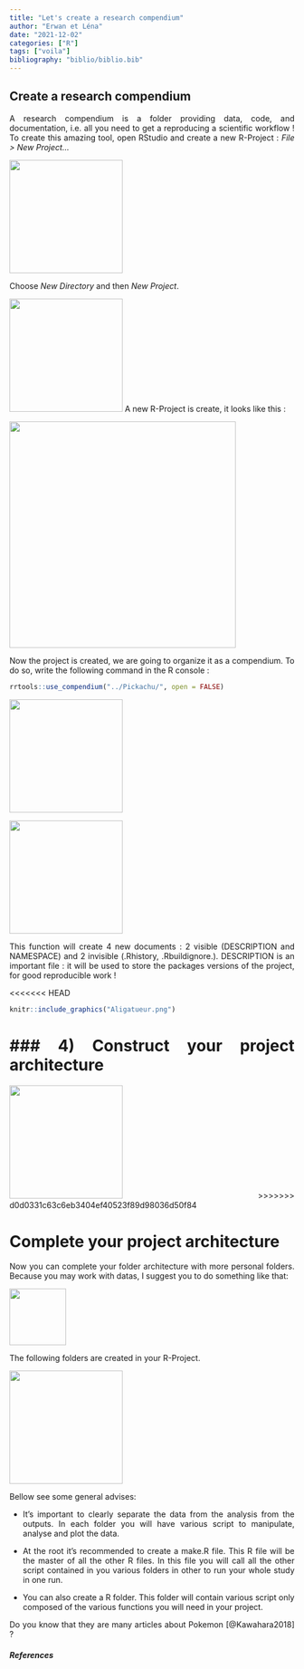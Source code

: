 ```yaml
---
title: "Let's create a research compendium"
author: "Erwan et Léna"
date: "2021-12-02"
categories: ["R"]
tags: ["voila"]
bibliography: "biblio/biblio.bib"
---
```


<style> body {text-align: justify} </style>


## Create a research compendium

A research compendium is a folder providing data, code, and documentation, i.e. all you need to get a reproducing a scientific workflow ! To create this amazing tool, open RStudio and create a new R-Project : *File > New Project...*

![](screen_shots/1_a.png){width=200px}

Choose *New Directory* and then *New Project*.

![](screen_shots/1_b.png){width=200px}
A new R-Project is create, it looks like this : 

![](screen_shots/1_c.png){width=400px}

Now the project is created, we are going to organize it as a compendium. To do so, write the following command in the R console :  

```r
rrtools::use_compendium("../Pickachu/", open = FALSE)
```
  
![](screen_shots/1_d.png){width=200px}

![](screen_shots/1_e.png){width=200px}
  
This function will create 4 new documents : 2 visible (DESCRIPTION and NAMESPACE) and 2 invisible (.Rhistory, .Rbuildignore.). DESCRIPTION is an important file : it will be used to store the packages versions of the project, for good reproducible work ! 

<<<<<<< HEAD
```r
knitr::include_graphics("Aligatueur.png")
```

### 4) Construct your project architecture  
=======
![](screen_shots/1_f.png){width=200px}
>>>>>>> d0d0331c63c6eb3404ef40523f89d98036d50f84


# Complete your project architecture  

Now you can complete your folder architecture with more personal folders. Because you may work with datas, I suggest you to do something like that: 

![](screen_shots/2_a.png){width=100px}

The following folders are created in your R-Project.

![](screen_shots/2_b.png){width=200px}


Bellow see some general advises:  

* It’s important to clearly separate the data from the analysis from the outputs. In each folder you will have various script to manipulate, analyse and plot the data.    

* At the root it's recommended to create a make.R file. This R file will be the master of all the other R files. In this file you will call all the other script contained in you various folders in other to run your whole study in one run.    

* You can also create a R folder. This folder will contain various script only composed of the various functions you will need in your project.  

Do you know that they are many articles about Pokemon [@Kawahara2018] ? 

##### References 

